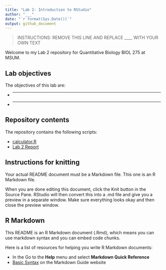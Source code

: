 ```yaml
---
title: "Lab 2: Introduction to RStudio"
author: "___"
date: "`r format(Sys.Date())`"
output: github_document
---
```


> INSTRUCTIONS: REMOVE THIS LINE AND REPLACE ____ WITH YOUR OWN TEXT

Welcome to my Lab 2 repository for Quantitative Biology BIOL 275 at MSUM.

## Lab objectives

The objectives of this lab are:

- ___
- ___

## Repository contents

The repository contains the following scripts:

- [calculator.R](calculator.R)
- [Lab 2 Report](assignment.md)

## Instructions for knitting

Your actual README document must be a Markdown file. This one is an R Markdown file.

When you are done editing this document, click the Knit button in the Source Pane. RStudio will then convert this into a .md file and give you a preview in a separate window. Make sure everything looks okay and then close the preview window.

## R Markdown

This README is an R Markdown document (.Rmd), which means you can use markdown syntax and you can embed code chunks.

Here is a list of resources for helping you write R Markdown documents:

- In the Go to the **Help** menu and select **Markdown Quick Reference**
- [Basic Syntax](https://www.markdownguide.org/basic-syntax/) on the Markdown Guide website


